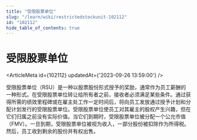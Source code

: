 ```yaml
---
title: "受限股票单位"
slug: "/learn/wiki/restrictedstockunit-102112"
id: "102112"
hide_table_of_contents: true
---
```



# 受限股票单位

<ArticleMeta id={102112} updatedAt={'2023-09-26 13:59:00'} />
<div className='border-solid border-b border-t-0 my-4 border-[var(--ifm-color-gray-300)]' />

受限股票单位（RSU）是一种以股票股份形式授予的奖励，通常作为员工薪酬的一种形式。在受限股票单位转让给所有者之前，接收者必须满足某些条件。通过获得所需的绩效里程碑或在雇主处工作一定时间后，将向员工发放通过授予计划和分配计划发行的受限股票单位。受限股票单位使员工对其雇主的股权产生兴趣，但在它们归属之前没有实际价值。当它们到期时，受限股票单位被分配一个公允市值（FMV）。一旦到期，受限股票单位被视为收入，一部分股份被扣除作为所得税。然后，员工收到剩余的股份并有权出售。

